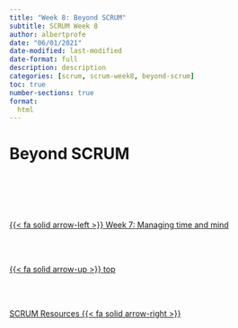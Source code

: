 ```yaml
---
title: "Week 8: Beyond SCRUM"
subtitle: SCRUM Week 8
author: albertprofe
date: "06/01/2021"
date-modified: last-modified
date-format: full
description: description
categories: [scrum, scrum-week8, beyond-scrum]
toc: true
number-sections: true
format:
  html
---
```


# Beyond SCRUM




<!--- navLinks -->
<br><br>
<div class=row>
<br>
<div class='column left previous'>
<br>
[{{< fa solid arrow-left >}} Week 7: Managing time and mind](/scrum/scrum-week7.qmd)
<br>
</div>
<br>
<div class='column center'>
<br>
[{{< fa solid arrow-up >}} top](#top)
<br>
</div>
<br>
<div class='column right next'>
<br>
[SCRUM Resources {{< fa solid arrow-right >}}](/scrum/resources.qmd)
<br>
</div>
<br>
</div>
